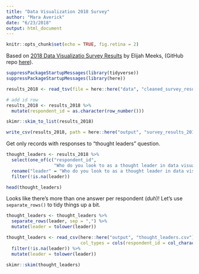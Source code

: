 ```yaml
---
title: "Data Visualization 2018 Survey"
author: "Mara Averick"
date: "6/23/2018"
output: html_document
---
```


```r
knitr::opts_chunk$set(echo = TRUE, fig.retina = 2)
```

Based on [2018 Data Visualizatio Survey Results](https://medium.com/@Elijah_Meeks/2018-data-visualization-survey-results-26a90856476b) by Elijah Meeks, (GitHub repo [here](https://github.com/emeeks/data_visualization_survey)).

```r
suppressPackageStartupMessages(library(tidyverse))
suppressPackageStartupMessages(library(here))
```

```r
results_2018 <- read_tsv(file = here::here("data", "cleaned_survey_results_2018.tsv"))

# add id row
results_2018 <- results_2018 %>%
  mutate(respondent_id = as.character(row_number()))
```

```r
skimr::skim_to_list(results_2018)
```


```r
write_csv(results_2018, path = here::here("output", "survey_results_2018.csv"))
```

Get only records with responses to "thought leaders" question.

```r
thought_leaders <- results_2018 %>%
  select(one_of(c("respondent_id", 
                  "Who do you look to as a thought leader in data visualization?"))) %>%
  rename("leader" = "Who do you look to as a thought leader in data visualization?") %>%
  filter(!is.na(leader))

head(thought_leaders)
```

Looks like there's more than one answer per respondent (_duh_)! Let's use `separate_rows()` to tidy things up a bit.

```r
thought_leaders <- thought_leaders %>%
  separate_rows(leader, sep = ",") %>%
  mutate(leader = tolower(leader))
```

```r
thought_leaders <- read_csv(here::here("output", "thought_leaders.csv"),
                            col_types = cols(respondent_id = col_character())) %>%
  filter(!is.na(leader)) %>%
  mutate(leader = tolower(leader))
```

```r
skimr::skim(thought_leaders)
```




